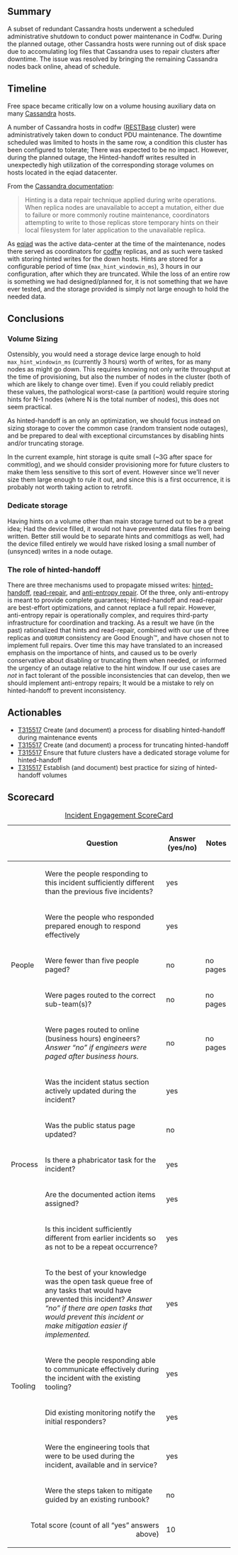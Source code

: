 {{irdoc|status=draft}}

==Summary==
{{Incident scorecard
| task = T314941
| paged-num = 
| responders-num = 
| coordinators = Eric Evans
| start = 2022-08-10 12:55:00
| end = 2022-08-10 18:22:00
| impact = During planned downtime, other hosts ran out of space due to accumulating logs. No external impact.
}}

A subset of redundant Cassandra hosts underwent a scheduled administrative shutdown to conduct power maintenance in Codfw. During the planned outage, other Cassandra hosts were running out of disk space due to accomulating log files that Cassandra uses to repair clusters after downtime. The issue was resolved by bringing the remaining Cassandra nodes back online, ahead of schedule.

== Timeline ==
Free space became critically low on a volume housing auxiliary data on many [[Cassandra]] hosts.

A number of Cassandra hosts in codfw ([[RESTBase]] cluster) were administratively taken down to conduct PDU maintenance.  The downtime scheduled was limited to hosts in the same row, a condition this cluster has been configured to tolerate; There was expected to be no impact.  However, during the planned outage, the Hinted-handoff writes resulted in unexpectedly high utilization of the corresponding storage volumes on hosts located in the eqiad datacenter.

From the [https://cassandra.apache.org/doc/trunk/cassandra/operating/hints.html#hinted-handoff Cassandra documentation]:<blockquote>Hinting is a data repair technique applied during write operations. When replica nodes are unavailable to accept a mutation, either due to failure or more commonly routine maintenance, coordinators attempting to write to those replicas store temporary hints on their local filesystem for later application to the unavailable replica.</blockquote>As [[Eqiad data center|eqiad]] was the active data-center at the time of the maintenance, nodes there served as coordinators for [[Codfw data center|codfw]] replicas, and as such were tasked with storing hinted writes for the down hosts.  Hints are stored for a configurable period of time (<code>max_hint_windowin_ms</code>), 3 hours in our configuration, after which they are truncated.  While the loss of an entire row is something we had designed/planned for, it is not something that we have ever tested, and the storage provided is simply not large enough to hold the needed data.

== Conclusions ==

=== Volume Sizing ===
Ostensibly, you would need a storage device large enough to hold <code>max_hint_windowin_ms</code> (currently 3 hours) worth of writes, for as many nodes as might go down.  This requires knowing not only write throughput at the time of provisioning, but also the number of nodes in the cluster (both of which are likely to change over time).  Even if you could reliably predict these values, the pathological worst-case (a partition) would require storing hints for N-1 nodes (where N is the total number of nodes), this does not seem practical.  

As hinted-handoff is an only an optimization, we should focus instead on sizing storage to cover the common case (random transient node outages), and be prepared to deal with exceptional circumstances by disabling hints and/or truncating storage.

In the current example, hint storage is quite small (~3G after space for commitlog), and we should consider provisioning more for future clusters to make them less sensitive to this sort of event.  However since we'll never size them large enough to rule it out, and since this is a first occurrence, it is probably not worth taking action to retrofit.

=== Dedicate storage ===
Having hints on a volume other than main storage turned out to be a great idea; Had the device filled, it would not have prevented data files from being written.  Better still would be to separate hints and commitlogs as well, had the device filled entirely we would have risked losing a small number of (unsynced) writes in a node outage.

=== The role of hinted-handoff ===
There are three mechanisms used to propagate missed writes: [https://cassandra.apache.org/doc/trunk/cassandra/operating/hints.html hinted-handoff], [https://cassandra.apache.org/doc/trunk/cassandra/operating/read_repair.html read-repair], and [https://cassandra.apache.org/doc/trunk/cassandra/operating/repair.html anti-entropy repair].  Of the three, only anti-entropy is meant to provide complete guarantees; Hinted-handoff and read-repair are best-effort optimizations, and cannot replace a full repair.   However, anti-entropy repair is operationally complex, and requires third-party infrastructure for coordination and tracking.  As a result we have (in the past) rationalized that hints and read-repair, combined with our use of three replicas and <code>QUORUM</code> consistency are Good Enough™, and have chosen not to implement full repairs.  Over time this may have translated to an increased emphasis on the importance of hints, and caused us to be overly conservative about disabling or truncating them when needed, or informed the urgency of an outage relative to the hint window.  If our use cases are ''not'' in fact tolerant of the possible inconsistencies that can develop, then we should implement anti-entropy repairs; It would be a mistake to rely on hinted-handoff to prevent inconsistency.

==Actionables==

*[[phab:T315517|T315517]] Create (and document) a process for disabling hinted-handoff during maintenance events
*[[phab:T315517|T315517]] Create (and document) a process for truncating hinted-handoff 
*[[phab:T315517|T315517]] Ensure that future clusters have a dedicated storage volume for hinted-handoff
*[[phab:T315517|T315517]] Establish (and document) best practice for sizing of hinted-handoff volumes

==Scorecard==

{| class="wikitable"
|+[[Incident Scorecard|Incident Engagement  ScoreCard]]
!
!Question
!Answer
(yes/no)
!Notes
|-
! rowspan="5" |People
|Were the people responding to this incident sufficiently different than the previous five incidents?
|yes
|
|-
|Were the people who responded prepared enough to respond effectively
|yes
|
|-
|Were fewer than five people paged?
|no
|no pages
|-
|Were pages routed to the correct sub-team(s)?
|no
|no pages
|-
|Were pages routed to online (business hours) engineers?  ''Answer “no” if engineers were paged after business hours.''
|no
|no pages
|-
! rowspan="5" |Process
|Was the incident status section actively updated during the incident?
|yes
|
|-
|Was the public status page updated?
|no
|
|-
|Is there a phabricator task for the incident?
|yes
|
|-
|Are the documented action items assigned?
|yes
|
|-
|Is this incident sufficiently different from earlier incidents so as not to be a repeat occurrence?
|yes
|
|-
! rowspan="5" |Tooling
|To the best of your knowledge was the open task queue free of any tasks that would have prevented this incident? ''Answer “no” if there are''
''open tasks that would prevent this incident or make mitigation easier if implemented.''
|yes
|
|-
|Were the people responding able to communicate effectively during the incident with the existing tooling?
|yes
|
|-
|Did existing monitoring notify the initial responders?
|yes
|
|-
|Were the engineering tools that were to be used during the incident, available and in service?
|yes
|
|-
|Were the steps taken to mitigate guided by an existing runbook?
|no
|
|-
! colspan="2" align="right" |Total score (count of all “yes” answers above)
|10
|
|}